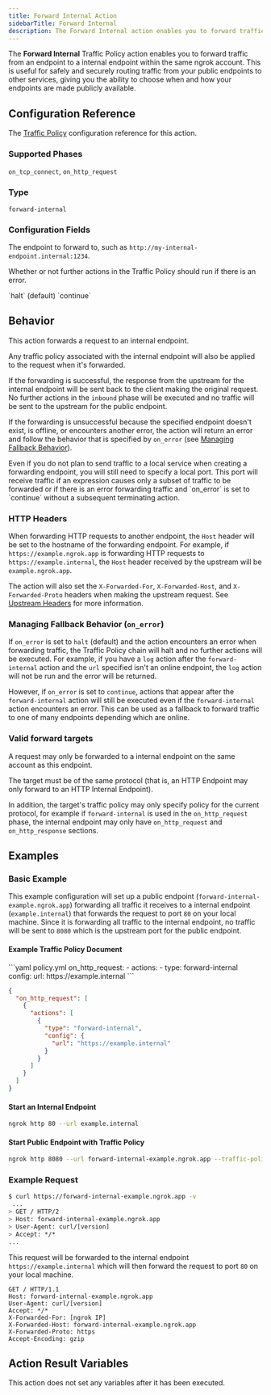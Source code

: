 ```yaml
---
title: Forward Internal Action
sidebarTitle: Forward Internal
description: The Forward Internal action enables you to forward traffic from an endpoint to a internal endpoint within the same ngrok account.
---
```



The **Forward Internal** Traffic Policy action enables you to forward traffic from an endpoint to a internal endpoint within the same ngrok account. This is useful for safely and securely routing traffic from your public endpoints to other services, giving you the ability to choose when and how your endpoints are made publicly available.

## Configuration Reference

The [Traffic Policy](/traffic-policy/) configuration
reference for this action.

### Supported Phases

`on_tcp_connect`, `on_http_request`

### Type

`forward-internal`

### Configuration Fields

<ConfigField title="url" type="string" required={true} cel={true}>
  <p>
    The endpoint to forward to, such as <code>http://my-internal-endpoint.internal:1234</code>.
  </p>
</ConfigField>
<ConfigField title="on_error" type="enum">
  <p>
    Whether or not further actions in the Traffic Policy should run if there
    is an error.
  </p>
  <ConfigEnum>
    <ConfigEnumOption>`halt` (default)</ConfigEnumOption>
    <ConfigEnumOption>`continue`</ConfigEnumOption>
  </ConfigEnum>
</ConfigField>

## Behavior

This action forwards a request to an internal endpoint.

Any traffic policy associated with the internal endpoint will also be applied to the request when it's forwarded.

If the forwarding is successful, the response from the upstream for the internal endpoint will be sent back to the client making the original request. No further actions in the `inbound` phase will be executed and no traffic will be sent to the upstream for the public endpoint.

If the forwarding is unsuccessful because the specified endpoint doesn't exist, is offline, or encounters another error, the action will return an error and follow the behavior that is specified by `on_error` (see [Managing Fallback Behavior](#on-error)).

<Note>
Even if you do not plan to send traffic to a local service when creating a forwarding endpoint, you will still need to specify a local port. This port will receive traffic if an expression causes only a subset of traffic to be forwarded or if there is an error forwarding traffic and `on_error` is set to `continue` without a subsequent terminating action.
</Note>

### HTTP Headers

When forwarding HTTP requests to another endpoint, the `Host` header will be set to the hostname of the forwarding endpoint. For example, if `https://example.ngrok.app` is forwarding HTTP requests to `https://example.internal`, the `Host` header received by the upstream will be `example.ngrok.app`.

The action will also set the `X-Forwarded-For`, `X-Forwarded-Host`, and `X-Forwarded-Proto` headers when making the upstream request. See [Upstream Headers](/universal-gateway/http#upstream-headers) for more information.

### Managing Fallback Behavior (`on_error`) 

If `on_error` is set to `halt` (default) and the action encounters an error when forwarding traffic, the Traffic Policy chain will halt and no further actions will be executed. For example, if you have a `log` action after the `forward-internal` action and the `url` specified isn't an online endpoint, the `log` action will not be run and the error will be returned.

However, if `on_error` is set to `continue`, actions that appear after the `forward-internal` action will still be executed even if the `forward-internal` action encounters an error. This can be used as a fallback to forward traffic to one of many endpoints depending which are online.

### Valid forward targets

A request may only be forwarded to a internal endpoint on the same account as this endpoint.

The target must be of the same protocol (that is, an HTTP Endpoint may only forward to an HTTP Internal Endpoint).

In addition, the target's traffic policy may only specify policy for the current protocol, for example if `forward-internal` is used in the `on_http_request` phase, the internal endpoint may only have `on_http_request` and `on_http_response` sections.

## Examples

### Basic Example

This example configuration will set up a public endpoint (`forward-internal-example.ngrok.app`) forwarding all traffic it receives to a internal endpoint (`example.internal`) that forwards the request to port `80` on your local machine. Since it is forwarding all traffic to the internal endpoint, no traffic will be sent to `8080` which is the upstream port for the public endpoint.

#### Example Traffic Policy Document

<CodeGroup>
```yaml policy.yml
on_http_request:
  - actions:
      - type: forward-internal
        config:
          url: https://example.internal
```

```json policy.json
{
  "on_http_request": [
    {
      "actions": [
        {
          "type": "forward-internal",
          "config": {
            "url": "https://example.internal"
          }
        }
      ]
    }
  ]
}
```
</CodeGroup>

#### Start an Internal Endpoint

```bash
ngrok http 80 --url example.internal
```

#### Start Public Endpoint with Traffic Policy

```bash
ngrok http 8080 --url forward-internal-example.ngrok.app --traffic-policy-file /path/to/policy.yml
```

### Example Request

```bash
$ curl https://forward-internal-example.ngrok.app -v
 ...
> GET / HTTP/2
> Host: forward-internal-example.ngrok.app
> User-Agent: curl/[version]
> Accept: */*
...
```

This request will be forwarded to the internal endpoint `https://example.internal` which will then forward the request to port `80` on your local machine.

```http
GET / HTTP/1.1
Host: forward-internal-example.ngrok.app
User-Agent: curl/[version]
Accept: */*
X-Forwarded-For: [ngrok IP]
X-Forwarded-Host: forward-internal-example.ngrok.app
X-Forwarded-Proto: https
Accept-Encoding: gzip
```

## Action Result Variables

<ActionVariablesDescription />

<Note>This action does not set any variables after it has been executed.</Note>

